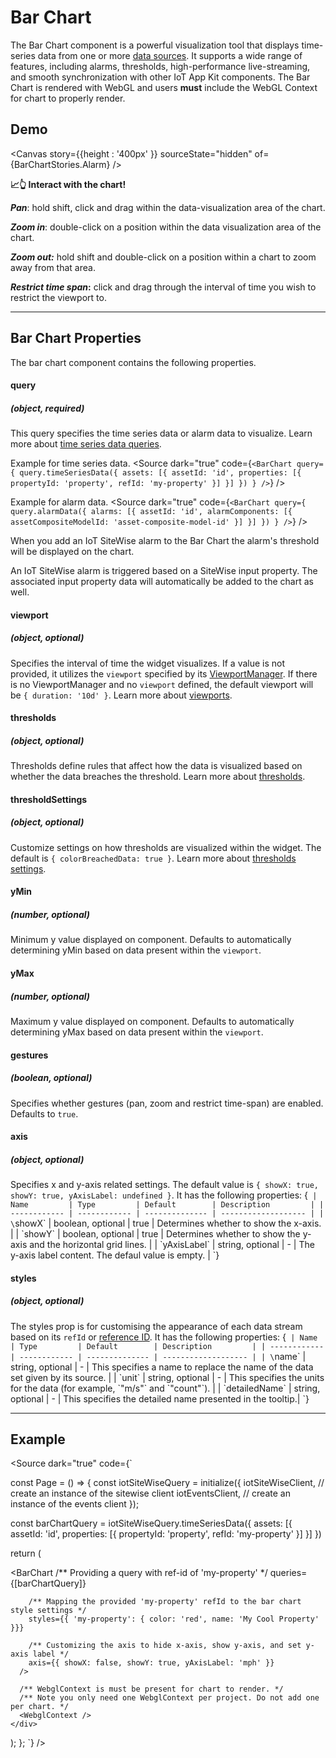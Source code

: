 
<Meta of={BarChartStories} />

# Bar Chart

The Bar Chart component is a powerful visualization tool that displays time-series data from one or more [data sources](http://localhost:6006/?path=/docs/core-datasources--docs). It supports a wide range of features, including alarms, thresholds, high-performance live-streaming, and smooth synchronization with other IoT App Kit components.
The Bar Chart is rendered with WebGL and users **must** include the WebGL Context for chart to properly render.

## Demo

<Canvas  story={{height : '400px' }}  sourceState="hidden" of={BarChartStories.Alarm} />

**📈👆 Interact with the chart!**

**_Pan_**: hold shift, click and drag within the data-visualization area of the chart.

**_Zoom in_**: double-click on a position within the data visualization area of the chart.

**_Zoom out:_** hold shift and double-click on a position within a chart to zoom away from that area.

**_Restrict time span_:** click and drag through the interval of time you wish to restrict the viewport to.

---

## Bar Chart Properties

The bar chart component contains the following properties.

#### query
##### (object, required)
This query specifies the time series data or alarm data to visualize. Learn more about [time series data queries](/docs/core-time-series-data--docs).

Example for time series data.
<Source dark="true" code={`
<BarChart
  query={
    query.timeSeriesData({
      assets: [{
        assetId: 'id',
        properties: [{ propertyId: 'property', refId: 'my-property' }]
      }]
    })
 }
/>
`} />

Example for alarm data.
<Source dark="true" code={`
<BarChart
  query={
    query.alarmData({
      alarms: [{
        assetId: 'id',
        alarmComponents: [{ assetCompositeModelId: 'asset-composite-model-id' }]
      }]
    })
 }
/>
`} />

When you add an IoT SiteWise alarm to the Bar Chart the alarm's threshold will be displayed on the chart.

An IoT SiteWise alarm is triggered based on a SiteWise input property. The associated input property data will automatically be added to the chart as well.

#### viewport
##### (object, optional)

Specifies the interval of time the widget visualizes. If a value is not provided, it utilizes the `viewport` specified by its [ViewportManager](http://localhost:6006/?path=/docs/components-viewportmanager--docs). 
If there is no ViewportManager and no `viewport` defined, the default viewport will be `{ duration: '10d' }`. 
Learn more about [viewports](/docs/core-viewport--docs).

#### thresholds
##### (object, optional)

Thresholds define rules that affect how the data is visualized based on whether the data breaches the threshold. Learn more about [thresholds](/docs/core-thresholds--docs#thresholds).

#### thresholdSettings
##### (object, optional)

Customize settings on how thresholds are visualized within the widget. The default is `{ colorBreachedData: true }`. Learn more about [thresholds settings](/docs/core-thresholds--docs#thresholdsettings).

#### yMin
##### (number, optional)

Minimum y value displayed on component. Defaults to automatically determining yMin based on data present within the `viewport`.

#### yMax
##### (number, optional)

Maximum y value displayed on component. Defaults to automatically determining yMax based on data present within the `viewport`.

#### gestures
##### (boolean, optional)

Specifies whether gestures (pan, zoom and restrict time-span) are enabled. Defaults to `true`.

#### axis
##### (object, optional)

Specifies x and y-axis related settings. The default value is `{ showX: true, showY: true, yAxisLabel: undefined }`. 
It has the following properties:
<Markdown>
{`
| Name         | Type         | Default        | Description         |
| ------------ | ------------ | -------------- | ------------------- |
| \`showX\` | boolean, optional | true | Determines whether to show the x-axis. |
| \`showY\` | boolean, optional | true | Determines whether to show the y-axis and the horizontal grid lines. |
| \`yAxisLabel\` | string, optional | - | The y-axis label content. The defaul value is empty. |
`}
</Markdown>

#### styles
##### (object, optional)

The styles prop is for customising the appearance of each data stream based on its `refId` or [reference ID](/docs/core-styles--docs). 
It has the following properties:
<Markdown>
{`
| Name         | Type         | Default        | Description         |
| ------------ | ------------ | -------------- | ------------------- |
| \`name\` | string, optional | - | This specifies a name to replace the name of the data set given by its source. |
| \`unit\` | string, optional | - | This specifies the units for the data (for example, \`"m/s"\` and \`"count"\`). |
| \`detailedName\` | string, optional | - | This specifies the detailed name presented in the tooltip.|
`}
</Markdown>
  
---

## Example 

<Source dark="true" code={`


const Page = () => {
  const iotSiteWiseQuery = initialize({
    iotSiteWiseClient, // create an instance of the sitewise client
    iotEventsClient, // create an instance of the events client
  });

  const barChartQuery = iotSiteWiseQuery.timeSeriesData({ 
    assets: [{
      assetId: 'id', 
      properties: [{ propertyId: 'property', refId: 'my-property' }]
    }]
  })


  return (
    <div>
      <BarChart 
        /** Providing a query with ref-id of 'my-property' */
        queries={[barChartQuery]}  
        
        /** Mapping the provided 'my-property' refId to the bar chart style settings */
        styles={{ 'my-property': { color: 'red', name: 'My Cool Property' }}}

        /** Customizing the axis to hide x-axis, show y-axis, and set y-axis label */
        axis={{ showX: false, showY: true, yAxisLabel: 'mph' }}
      />

      /** WebglContext is must be present for chart to render. */
      /** Note you only need one WebglContext per project. Do not add one per chart. */
      <WebglContext />
    </div>
  );
};
`} />

